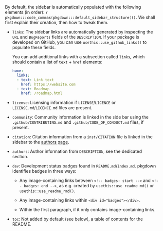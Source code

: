 By default, the sidebar is automatically populated with the following elements (in order): `r pkgdown:::code_commas(pkgdown:::default_sidebar_structure())`.
We shall first explain their creation, then how to tweak them.

-   `links`: The sidebar links are automatically generated by inspecting the `URL` and `BugReports` fields of the `DESCRIPTION`.
    If your package is developed on GitHub, you can use `usethis::use_github_links()` to populate these fields.

    You can add additional links with a subsection called `links`, which should contain a list of `text` + `href` elements:

    ``` .yaml
    home:
      links:
      - text: Link text
        href: https://website.com
      - text: Roadmap
        href: /roadmap.html
    ```

-   `license`: Licensing information if `LICENSE`/`LICENCE` or `LICENSE.md`/`LICENCE.md` files are present.

-   `community`: Community information is linked in the side bar using the `.github/CONTRIBUTING.md` and `.github/CODE_OF_CONDUCT.md` files, if present.

-   `citation`: Citation information from a `inst/CITATION` file is linked in the sidebar to the [authors page](https://testthat.r-lib.org/authors.html).

-   `authors`: Author information from `DESCRIPTION`, see the dedicated section.

-   `dev`: Development status badges found in `README.md`/`index.md`.
    pkgdown identifies badges in three ways:

    -   Any image-containing links between `<!-- badges: start -->` and `<!-- badges: end -->`, as e.g. created by `usethis::use_readme_md()` or `usethis::use_readme_rmd()`.

    -   Any image-containing links within `<div id="badges"></div>`.

    -   Within the first paragraph, if it only contains image-containing links.

-   `toc`: Not added by default (see below), a table of contents for the README.
